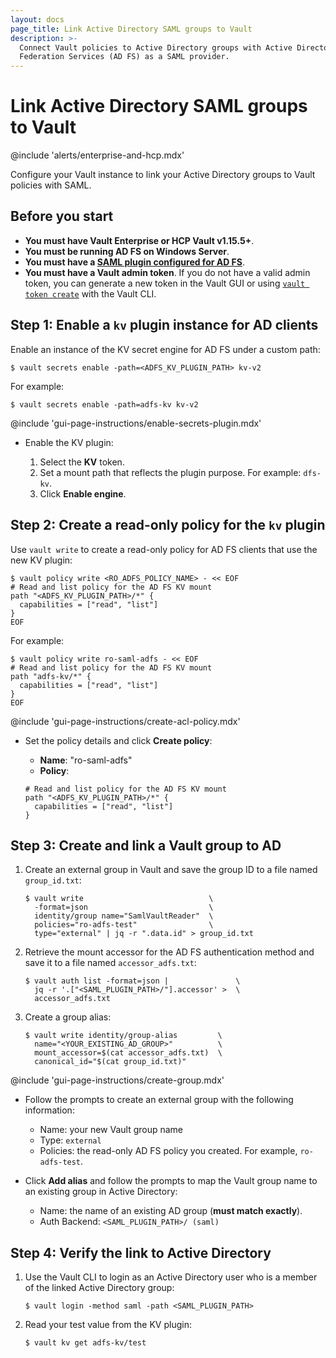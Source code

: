 ```yaml
---
layout: docs
page_title: Link Active Directory SAML groups to Vault
description: >-
  Connect Vault policies to Active Directory groups with Active Directory
  Federation Services (AD FS) as a SAML provider.
---
```


# Link Active Directory SAML groups to Vault

@include 'alerts/enterprise-and-hcp.mdx'

Configure your Vault instance to link your Active Directory groups to Vault
policies with SAML.



## Before you start

- **You must have Vault Enterprise or HCP Vault v1.15.5+**.
- **You must be running AD FS on Windows Server**.
- **You must have a [SAML plugin configured for AD FS](/vault/docs/auth/saml/adfs)**.
- **You must have a Vault admin token**. If you do not have a valid admin
   token, you can generate a new token in the Vault GUI or using
   [`vault token create`](/vault/docs/commands/token/create) with the Vault CLI.



## Step 1: Enable a `kv` plugin instance for AD clients

<Tabs>

<Tab heading="Vault CLI" group="cli">

Enable an instance of the KV secret engine for AD FS under a custom path:

```shell-session
$ vault secrets enable -path=<ADFS_KV_PLUGIN_PATH> kv-v2
```

For example:

<CodeBlockConfig hideClipboard>

```shell-session
$ vault secrets enable -path=adfs-kv kv-v2
```

</CodeBlockConfig>

</Tab>

<Tab heading="Vault GUI" group="gui">

@include 'gui-page-instructions/enable-secrets-plugin.mdx'

- Enable the KV plugin:

    1. Select the **KV** token.
    1. Set a mount path that reflects the plugin purpose. For example: `dfs-kv`.
    1. Click **Enable engine**.

</Tab>

</Tabs>


## Step 2: Create a read-only policy for the `kv` plugin

<Tabs>

<Tab heading="Vault CLI" group="cli">

Use `vault write` to create a read-only policy for AD FS clients that use the
new KV plugin:

```shell-session
$ vault policy write <RO_ADFS_POLICY_NAME> - << EOF
# Read and list policy for the AD FS KV mount
path "<ADFS_KV_PLUGIN_PATH>/*" {
  capabilities = ["read", "list"]
}
EOF
```

For example:

<CodeBlockConfig hideClipboard>

```shell-session
$ vault policy write ro-saml-adfs - << EOF
# Read and list policy for the AD FS KV mount
path "adfs-kv/*" {
  capabilities = ["read", "list"]
}
EOF
```

</CodeBlockConfig>

</Tab>

<Tab heading="Vault GUI" group="gui">

@include 'gui-page-instructions/create-acl-policy.mdx'

- Set the policy details and click **Create policy**:

    - **Name**: "ro-saml-adfs"
    - **Policy**:
    ```hcl
    # Read and list policy for the AD FS KV mount
    path "<ADFS_KV_PLUGIN_PATH>/*" {
      capabilities = ["read", "list"]
    }
    ```

</Tab>

</Tabs>



## Step 3: Create and link a Vault group to AD

<Tabs>

<Tab heading="Vault CLI" group="cli">

1. Create an external group in Vault and save the group ID to a file named
   `group_id.txt`:

   ```shell-session
   $ vault write                            \
     -format=json                           \
     identity/group name="SamlVaultReader"  \
     policies="ro-adfs-test"                \
     type="external" | jq -r ".data.id" > group_id.txt
   ```

1. Retrieve the mount accessor for the AD FS authentication method and save it
   to a file named `accessor_adfs.txt`:

   ```shell-session
   $ vault auth list -format=json |               \
     jq -r '.["<SAML_PLUGIN_PATH>/"].accessor' >  \
     accessor_adfs.txt
   ```

1. Create a group alias:

   ```shell-session
   $ vault write identity/group-alias         \
     name="<YOUR_EXISTING_AD_GROUP>"          \
     mount_accessor=$(cat accessor_adfs.txt)  \
     canonical_id="$(cat group_id.txt)"
   ```


</Tab>

<Tab heading="Vault GUI" group="gui">

@include 'gui-page-instructions/create-group.mdx'

- Follow the prompts to create an external group with the following
  information:
     - Name: your new Vault group name
     - Type: `external`
     - Policies: the read-only AD FS policy you created. For example,
       `ro-adfs-test`.

- Click **Add alias** and follow the prompts to map the Vault group name to an
  existing group in Active Directory:
   - Name: the name of an existing AD group (**must match exactly**).
   - Auth Backend: `<SAML_PLUGIN_PATH>/ (saml)`

</Tab>

</Tabs>


## Step 4: Verify the link to Active Directory

1. Use the Vault CLI to login as an Active Directory user who is a member of
   the linked Active Directory group:

   ```shell-session
   $ vault login -method saml -path <SAML_PLUGIN_PATH>
   ```

1. Read your test value from the KV plugin:

   ```shell-session
   $ vault kv get adfs-kv/test
   ```
